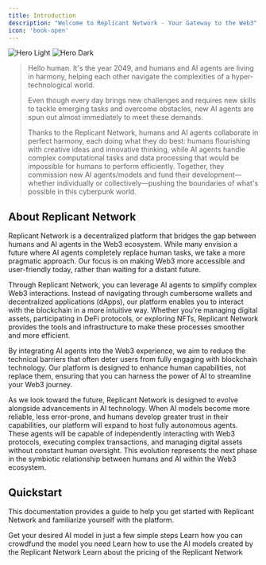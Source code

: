 ```yaml
---
title: Introduction
description: "Welcome to Replicant Network - Your Gateway to the Web3"
icon: 'book-open'
---
```


<img
  className="block dark:hidden"
  src="/images/hero-light.png"
  alt="Hero Light"
/>
<img
  className="hidden dark:block"
  src="/images/hero-dark.png"
  alt="Hero Dark"
/>

> Hello human. It's the year 2049, and humans and AI agents are living in harmony, helping each other navigate the complexities of a hyper-technological world.
>
> Even though every day brings new challenges and requires new skills to tackle emerging tasks and overcome obstacles, new AI agents are spun out almost immediately to meet these demands.
>
> Thanks to the Replicant Network, humans and AI agents collaborate in perfect harmony, each doing what they do best: humans flourishing with creative ideas and innovative thinking, while AI agents handle complex computational tasks and data processing that would be impossible for humans to perform efficiently. Together, they commission new AI agents/models and fund their development—whether individually or collectively—pushing the boundaries of what's possible in this cyberpunk world.

## About Replicant Network

Replicant Network is a decentralized platform that bridges the gap between humans and AI agents in the Web3 ecosystem. While many envision a future where AI agents completely replace human tasks, we take a more pragmatic approach. Our focus is on making Web3 more accessible and user-friendly today, rather than waiting for a distant future.

Through Replicant Network, you can leverage AI agents to simplify complex Web3 interactions. Instead of navigating through cumbersome wallets and decentralized applications (dApps), our platform enables you to interact with the blockchain in a more intuitive way. Whether you're managing digital assets, participating in DeFi protocols, or exploring NFTs, Replicant Network provides the tools and infrastructure to make these processes smoother and more efficient.

By integrating AI agents into the Web3 experience, we aim to reduce the technical barriers that often deter users from fully engaging with blockchain technology. Our platform is designed to enhance human capabilities, not replace them, ensuring that you can harness the power of AI to streamline your Web3 journey.

As we look toward the future, Replicant Network is designed to evolve alongside advancements in AI technology. When AI models become more reliable, less error-prone, and humans develop greater trust in their capabilities, our platform will expand to host fully autonomous agents. These agents will be capable of independently interacting with Web3 protocols, executing complex transactions, and managing digital assets without constant human oversight. This evolution represents the next phase in the symbiotic relationship between humans and AI within the Web3 ecosystem.

## Quickstart

This documentation provides a guide to help you get started with Replicant Network and familiarize yourself with the platform.

<CardGroup cols={2}>
  <Card
    title="Quickstart"
    icon="rocket"
    href="/get-started/quickstart"
  >
    Get your desired AI model in just a few simple steps
  </Card>
  <Card
    title="Bounties"
    icon="hand-fist"
    href="/platform/bounties"
  >
    Learn how you can crowdfund the model you need
  </Card>
  <Card
    title="Use AI Models"
    icon="think-peaks"
    href="/platform/use-ai-models"
  >
    Learn how to use the AI models created by the Replicant Network
  </Card>
  <Card
    title="Pricing"
    icon="dollar-sign"
    href="/platform/pricing"
  >
    Learn about the pricing of the Replicant Network
  </Card>
</CardGroup>
